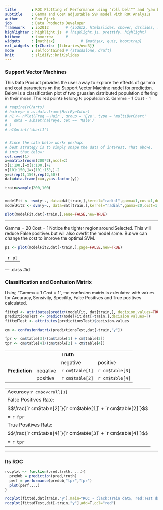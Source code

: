 ```yaml
---
title       : ROC Plotting of Performance using "roll belt"" and "yaw belt"" features prediction
subtitle    : Gamma and Cost adjustable SVM model with ROC Analysis
author      : Ron Bjork
job         : Data Products Developer
framework   : io2012        # {io2012, html5slides, shower, dzslides, ...}
highlighter : highlight.js  # {highlight.js, prettify, highlight}
hitheme     : tomorrow      # 
widgets     : [mathjax]            # {mathjax, quiz, bootstrap}
ext_widgets : {rCharts: [libraries/nvd3]}
mode        : selfcontained # {standalone, draft}
knit        : slidify::knit2slides
---
```


### Support Vector Machines

This Data Product provides the user a way to 
explore the effects of gamma and cost parameters on 
the Support Vector Machine model for prediction. Below
is a classification plot of two gaussian distributed population differing 
in their mean. The red points belong to population 2. Gamma = 1  Cost = 1

```r
# require(rCharts)
# haireye = as.data.frame(HairEyeColor)
# n1 <- nPlot(Freq ~ Hair , group = 'Eye', type = 'multiBarChart',
#   data = subset(haireye, Sex == 'Male')
# )
# n1$print('chart1')


# Since the data below works perhaps 
# best strategy is to simply shape the data of interest, that above,
# into that below:
set.seed(1)
x=matrix(rnorm(200*2),ncol=2)
x[1:100,]=x[1:100,]+2
x[101:150,]=x[101:150,]-2
y=c(rep(1,150),rep(2,50))
dat=data.frame(x=x,y=as.factor(y))

train=sample(200,100)


modelFit <- svm(y~., data=dat[train,],kernel="radial",gamma=1,cost=1,decision.values=T)
modelFit2 <- svm(y~., data=dat[train,],kernel="radial",gamma=20,cost=1,decision.values=T)

plot(modelFit,dat[-train,],page=FALSE,new=TRUE)
```

---

Gamma = 20  Cost = 1   Notice the tighter region around Selected. This will reduce False positives but will also overfit the model some. But we can change the cost to improve the optimal SVM.

```r
p1 <- plot(modelFit2,dat[-train,],page=FALSE,new=TRUE)

```
<table><tr><td>`r p1 `</td></tr></table>

--- .class #id 

### Classification and Confusion Matrix

Using "Gamma = 1  Cost = 1", the confusion matrix is calculated with 
values for Accuracy, Sensivity, Specifity, False Positives and True positives calculated.


```r

fitted <- attributes(predict(modelFit, dat[train,], decision.values=TRUE))$decision.values
predictionsTest <- predict(modelFit,dat[-train,],decision.values=T)
fittedTest <- attributes(predictionsTest)$decision.values

cm <- confusionMatrix(predictionsTest,dat[-train,"y"])

fpr <- cm$table[3]/(cm$table[1] + cm$table[3])
tpr <- cm$table[4]/(cm$table[2] + cm$table[4])

```
<table>
<tr><td></td><td></td><td colspan=2><b>Truth</b></td></tr>
<tr><td></td><td></td><td>negative</td><td>positive</td></tr>
<tr><td><b>Prediction</b></td><td>negative</td><td>`r cm$table[1]`</td><td>`r cm$table[3]`</td></tr>
<tr><td></td><td>positive</td><td>`r cm$table[2]`</td><td>`r cm$table[4]`</td></tr>
</table>

<table>
<tr><td>Accuracy:`r cm$overall[1]`</td></tr>
<tr><td>False Positives Rate:$$\frac{`r cm$table[2]`}{`r cm$table[1]` + `r cm$table[2]`}$$ = `r fpr`</td></tr>
<tr><td>True Positives Rate: $$\frac{`r cm$table[4]`}{`r cm$table[3]` + `r cm$table[4]`}$$ = `r tpr`</td></tr>
</table>



---

### Its ROC

```r

rocplot <- function(pred,truth, ...){
  predob = prediction(pred,truth)
  perf = performance(predob,"tpr","fpr")
  plot(perf,...)
}

rocplot(fitted,dat[train,"y"],main="ROC - black:Train data, red:Test data")
rocplot(fittedTest,dat[-train,"y"],add=T,col="red")
```
